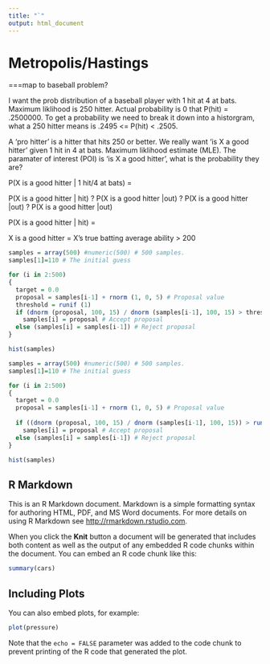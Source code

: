 ```yaml
---
title: "`"
output: html_document
---
```

# Metropolis/Hastings

<need to describe>===map to baseball problem? 

I want the prob distribution of a baseball player with 1 hit at 4 at bats. 
Maximum liklihood is 250 hitter. Actual probability is 0 that P(hit) = .2500000. 
To get a probability we need to break it down into a historgram, what a 250 hitter means is .2495 <= P(hit) < .2505. 

A 'pro hitter' is a hitter that hits 250 or better. We really want 'is X a good hitter' given 1 hit in 4 at bats. Maximum liklihood estimate (MLE). The paramater of interest (POI) is 'is X a good hitter', what is the probability they are? 

P(X is a good hitter | 1 hit/4 at bats) = 

  P(X is a good hitter | hit) ? P(X is a good hitter |out) ? P(X is a good hitter |out) ? P(X is a good hitter |out)
  
  P(X is a good hitter | hit) = 

X is a good hitter = X's true batting average ability > 200 

```r
samples = array(500) #numeric(500) # 500 samples.
samples[1]=110 # The initial guess

for (i in 2:500)
{
  target = 0.0
  proposal = samples[i-1] + rnorm (1, 0, 5) # Proposal value
  threshold = runif (1)
  if (dnorm (proposal, 100, 15) / dnorm (samples[i-1], 100, 15) > threshold)
    samples[i] = proposal # Accept proposal
  else (samples[i] = samples[i-1]) # Reject proposal
}

hist(samples)
```


```r
samples = array(500) #numeric(500) # 500 samples.
samples[1]=110 # The initial guess

for (i in 2:500)
{
  target = 0.0
  proposal = samples[i-1] + rnorm (1, 0, 5) # Proposal value
  
  if ((dnorm (proposal, 100, 15) / dnorm (samples[i-1], 100, 15)) > runif (1))
    samples[i] = proposal # Accept proposal
  else (samples[i] = samples[i-1]) # Reject proposal
}

hist(samples)
```


## R Markdown

This is an R Markdown document. Markdown is a simple formatting syntax for authoring HTML, PDF, and MS Word documents. For more details on using R Markdown see <http://rmarkdown.rstudio.com>.

When you click the **Knit** button a document will be generated that includes both content as well as the output of any embedded R code chunks within the document. You can embed an R code chunk like this:

```r
summary(cars)
```

## Including Plots

You can also embed plots, for example:

```r
plot(pressure)
```

Note that the `echo = FALSE` parameter was added to the code chunk to prevent printing of the R code that generated the plot.

